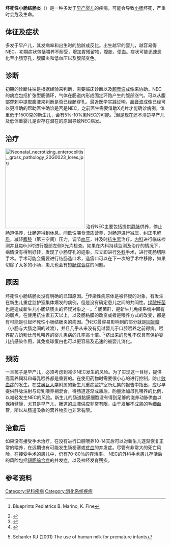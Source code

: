 {{medical}}
{{Infobox medical condition
| name           = 坏死性小肠结肠炎（NEC）
| image          = Neonatal necrotizing enterocolitis, gross pathology 20G0022 lores.jpg
| image_size     = 250px
| caption        = 
| DiseasesDB     = 31774
| ICD10          = {{ICD10|P|77||p|75}}
| ICD9           = {{ICD9|777.5}}
| MedlinePlus    = 001148
| MeshID         = D020345
}}
'''坏死性小肠结肠炎'''（{{lang-en|Necrotizing enterocolitis, NEC}}）是一种多发于[[早产|早产]][[婴儿|婴儿]]的疾病，可能会导致[[小肠|小肠]]坏死，严重时会危及生命。

==体征及症状==
多发于早产儿，其发病率和出生时的胎龄成反比。出生越早的婴儿，越容易得NEC。初期症状包括喂养不耐受，增加胃残留物，腹胀，便血。症状可能迅速恶化至小肠穿孔，腹膜炎和低血压以及腹部变色。

==诊断==
初期的诊断往往是根据经验来判断，需要临床诊断以及[[超音波|超音波]]成像来协助。NEC的病症包括扩张型肠循环，气体在肠道内形成固定环路产生的腹部涨气。可以从腹部穿刺中提取腹液来判断是否已经肠穿孔。最近医学实践证明，[[超音波|超音波]]成像已经可以更准确的帮助医生确诊是否是NEC，之前医生需要借助X光片才能确诊病例。体重低于1500克的新生儿，会有5%-10%患NEC的可能。<ref>{{en}}Blueprints Pediatrics B. Marino, K. Fine</ref>但是现在还不清楚早产儿及低体重婴儿是否存在潜在的原因导致NEC病发。

==治疗==
[[File:Neonatal_necrotizing_enterocolitis,_gross_pathology_20G0023_lores.jpg|250px]]
治疗NEC主要包括提供[[静脉|静脉]]供养，停止肠道供养，让肠道得到休息。间歇性喂食流质营养，对肠道进行减压，纠正[[电解质|电解质]]，减轻[[腹腔|腹腔]]（第三空间）压力，调节[[血压|血压]]，并及时[[抗生素|抗生素]]治疗。[[内科|内科]]进行临床检测并且每6小时进行腹部左侧X光片检查。如果在内科持续监测及治疗的情况下，病情没有得到好转，发现了小肠穿孔的迹象，应立即进行[[外科|外科]]手术，进行死肠切除手术。手术可能会需要进行结肠造口术，造瘘口可以在下一次的手术中移除，如果切除了太多的小肠，患儿也会有[[短肠综合症|短肠综合症]]的问题。

==原因==
坏死性小肠结肠炎没有明确的已知原因。<ref name="pmid18091350">{{en}}{{cite journal |author=Hunter CJ, Upperman JS, Ford HR, Camerini V |title=Understanding the susceptibility of the premature infant to necrotizing enterocolitis (NEC) |journal=Pediatric Research |volume=63 |issue=2 |pages=117–23 |pmid=18091350 |doi=10.1203/PDR.0b013e31815ed64c|date=February 2008}}</ref>传染性病原体是被怀疑的对象，有发生在新生儿重症监护室集体爆发的病例，但是没有确定患儿之间的共同性。[[绿脓杆菌|绿脓杆菌]]也是造成新生儿小肠结肠炎的怀疑对象之一。<ref>{{en}}{{cite journal |doi=10.1097/00006454-199505000-00006 |author=Leigh L, Stoll BJ, Rahman M, McGowan J |title=''Pseudomonas aeruginosa'' infection in very low birth weight infants: a case-control study |journal=The Pediatric Infectious Disease Journal |volume=14 |issue=5 |pages=367–71 |pmid=7638011|date=May 1995}}</ref> 肠菌群，是新生儿[[免疫|免疫]]系统中固有的弱点，在使用抗生素五天以上，以及肠粘膜的改变或者是喂养方式的改变，都是有可能是引起坏死性小肠结肠炎的病因。<ref name=pmid19117861>{{en}}{{cite journal |author1=Cotten CM |author2=Taylor S |author3=Stoll B |display-authors=etal |title=Prolonged duration of initial empirical antibiotic treatment is associated with increased rates of necrotizing enterocolitis and death for extremely low birth weight infants |journal=Pediatrics |volume=123 |issue=1 |pages=58–66 |pmid=19117861 |doi=10.1542/peds.2007-3423 |pmc=2760222|date=2009年1月}}</ref>NEC最容易影响到的部分就是[[回盲瓣|回盲瓣]]（小肠与大肠之间的过渡），并且几乎从来没有见过婴儿于口腔喂养之前得病。喂养配方奶粉比母乳喂养的婴儿患病的几率高十倍。<ref>{{en}}Schanler RJ (2001) The use of human milk for premature infants</ref>挤出来的[[母乳|母乳]]不仅具有保护婴儿抗感染作用，其免疫球蛋白也可以更容易及迅速的被婴儿消化。

==预防==
一旦孩子是早产儿，必须考虑到减少NEC发生的风险。为了实现这一目标，提供高营养饲料和母乳喂养都是重要的。在使用药物时需要很小心的进行控制，防止[[败血症|败血症]]的发生。在[[艾奥瓦大学|艾奥瓦大学]]附属的新生儿重症监护室所汇集的报告中指出，应尽早提供静脉注射与母乳喂养相混合，待肠道逐渐成熟后，酌量添加母乳喂养的比例，以减轻发生NEC的风险。新生儿的肠道黏膜细胞没有得到足够的滋养动脉供血以保持健康，尤其是早产儿，肠道的血液供应非常有限，由于发展不成熟的毛细血管，所以从肠道吸收的营养物质也非常有限。

==治愈后==
如果没有接受手术治疗，在没有进行口腔喂养10-14天后可以对新生儿逐渐恢复正常的喂养，在远期也有可能发生肠梗塞或[[贫血|贫血]]的并发症。尽管有非常大的死亡风险，在接受手术的患儿中，仍有70-80％的存活率。 NEC的外科手术患儿存活后的风险包括[[短肠综合症|短肠综合症]]的并发症，以及神经发育残疾。

==参考资料==
{{reflist}}

{{Certain conditions originating in the perinatal period}}

[[Category:兒科疾病|Category:兒科疾病]]
[[Category:消化系统疾病|Category:消化系统疾病]]